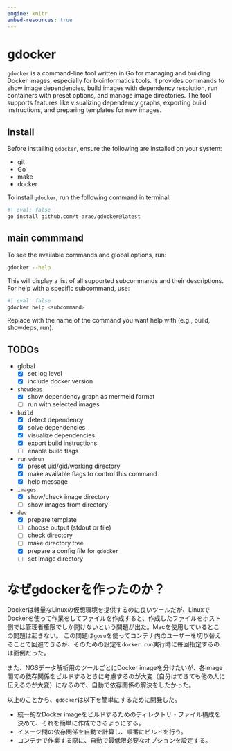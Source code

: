 ```yaml
---
engine: knitr
embed-resources: true
---
```


# gdocker

`gdocker` is a command-line tool written in Go for managing and building Docker images, especially for bioinformatics tools.
It provides commands to show image dependencies, build images with dependency resolution, run containers with preset options, and manage image directories.
The tool supports features like visualizing dependency graphs, exporting build instructions, and preparing templates for new images.

## Install

Before installing `gdocker`, ensure the following are installed on your system:

- git
- Go
- make
- docker

To install `gdocker`, run the following command in terminal:

```bash
#| eval: false
go install github.com/t-arae/gdocker@latest
```

## main commmand 

To see the available commands and global options, run:

```bash
gdocker --help
```

This will display a list of all supported subcommands and their descriptions.
For help with a specific subcommand, use:

```bash
#| eval: false
gdocker help <subcommand>
```

Replace <subcommand> with the name of the command you want help with (e.g., build, showdeps, run).

## TODOs

- global
    - [x] set log level
    - [x] include docker version
- `showdeps`
    - [x] show dependency graph as mermeid format
    - [ ] run with selected images
- `build`
    - [x] detect dependency
    - [x] solve dependencies
    - [x] visualize dependencies
    - [x] export build instructions
    - [ ] enable build flags
- `run` `wdrun`
    - [x] preset uid/gid/working directory
    - [x] make available flags to control this command
    - [x] help message
- `images`
    - [x] show/check image directory
    - [ ] show images from directory
- `dev`
    - [x] prepare template
    - [ ] choose output (stdout or file)
    - [ ] check directory
    - [ ] make directory tree
    - [x] prepare a config file for `gdocker`
    - [ ] set image directory

# なぜgdockerを作ったのか？

Dockerは軽量なLinuxの仮想環境を提供するのに良いツールだが、LinuxでDockerを使って作業をしてファイルを作成すると、作成したファイルをホスト側では管理者権限でしか開けないという問題が出た。Macを使用しているとこの問題は起きない。
この問題は`gosu`を使ってコンテナ内のユーザーを切り替えることで回避できるが、そのための設定を`docker run`実行時に毎回指定するのは面倒だった。

また、NGSデータ解析用のツールごとにDocker imageを分けたいが、各image間での依存関係をビルドするときに考慮するのが大変（自分はできても他の人に伝えるのが大変）になるので、自動で依存関係の解決をしたかった。

以上のことから、`gdocker`は以下を簡単にするために開発した。

- 統一的なDocker imageをビルドするためのディレクトリ・ファイル構成を決めて、それを簡単に作成できるようにする。
- イメージ間の依存関係を自動で計算し、順番にビルドを行う。
- コンテナで作業する際に、自動で最低限必要なオプションを設定する。
